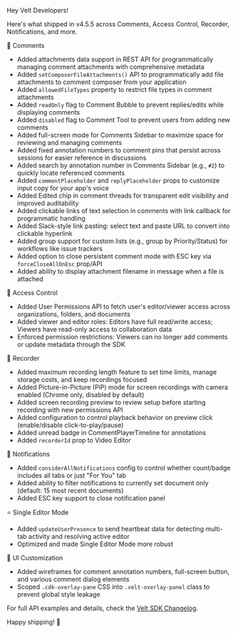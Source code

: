 Hey Velt Developers!

Here's what shipped in v4.5.5 across Comments, Access Control, Recorder, Notifications, and more.

:speech_balloon: Comments

- Added attachments data support in REST API for programmatically managing comment attachments with comprehensive metadata
- Added `setComposerFileAttachments()` API to programmatically add file attachments to comment composer from your application
- Added `allowedFileTypes` property to restrict file types in comment attachments
- Added `readOnly` flag to Comment Bubble to prevent replies/edits while displaying comments
- Added `disabled` flag to Comment Tool to prevent users from adding new comments
- Added full-screen mode for Comments Sidebar to maximize space for reviewing and managing comments
- Added fixed annotation numbers to comment pins that persist across sessions for easier reference in discussions
- Added search by annotation number in Comments Sidebar (e.g., `#2`) to quickly locate referenced comments
- Added `commentPlaceholder` and `replyPlaceholder` props to customize input copy for your app's voice
- Added Edited chip in comment threads for transparent edit visibility and improved auditability
- Added clickable links of text selection in comments with link callback for programmatic handling
- Added Slack-style link pasting: select text and paste URL to convert into clickable hyperlink
- Added group support for custom lists (e.g., group by Priority/Status) for workflows like issue trackers
- Added option to close persistent comment mode with ESC key via `forceCloseAllOnEsc` prop/API
- Added ability to display attachment filename in message when a file is attached

:closed_lock_with_key: Access Control

- Added User Permissions API to fetch user's editor/viewer access across organizations, folders, and documents
- Added viewer and editor roles: Editors have full read/write access; Viewers have read-only access to collaboration data
- Enforced permission restrictions: Viewers can no longer add comments or update metadata through the SDK

:movie_camera: Recorder

- Added maximum recording length feature to set time limits, manage storage costs, and keep recordings focused
- Added Picture-in-Picture (PiP) mode for screen recordings with camera enabled (Chrome only, disabled by default)
- Added screen recording preview to review setup before starting recording with new permissions API
- Added configuration to control playback behavior on preview click (enable/disable click-to-play/pause)
- Added unread badge in CommentPlayerTimeline for annotations
- Added `recorderId` prop to Video Editor

:bell: Notifications

- Added `considerAllNotifications` config to control whether count/badge includes all tabs or just "For You" tab
- Added ability to filter notifications to currently set document only (default: 15 most recent documents)
- Added ESC key support to close notification panel

:star: Single Editor Mode

- Added `updateUserPresence` to send heartbeat data for detecting multi-tab activity and resolving active editor
- Optimized and made Single Editor Mode more robust

:art: UI Customization

- Added wireframes for comment annotation numbers, full-screen button, and various comment dialog elements
- Scoped `.cdk-overlay-pane` CSS into `.velt-overlay-panel` class to prevent global style leakage

For full API examples and details, check the [Velt SDK Changelog](https://docs.velt.dev/release-notes/changelog).

Happy shipping! :rocket:
